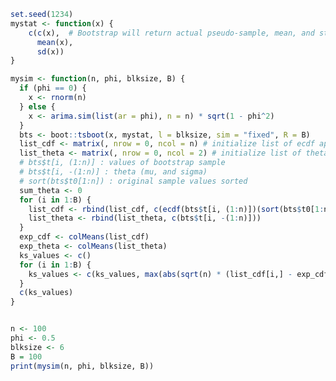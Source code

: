 ```r
set.seed(1234)
mystat <- function(x) {
    c(c(x),  # Bootstrap will return actual pseudo-sample, mean, and standard deviation
      mean(x),
      sd(x))
}
```

```r
mysim <- function(n, phi, blksize, B) {
  if (phi == 0) {
    x <- rnorm(n)
  } else {
    x <- arima.sim(list(ar = phi), n = n) * sqrt(1 - phi^2)
  }
  bts <- boot::tsboot(x, mystat, l = blksize, sim = "fixed", R = B)
  list_cdf <- matrix(, nrow = 0, ncol = n) # initialize list of ecdf applied to original sample values
  list_theta <- matrix(, nrow = 0, ncol = 2) # initialize list of theta
  # bts$t[i, (1:n)] : values of bootstrap sample
  # bts$t[i, -(1:n)] : theta (mu, and sigma)
  # sort(bts$t0[1:n]) : original sample values sorted
  sum_theta <- 0
  for (i in 1:B) {
    list_cdf <- rbind(list_cdf, c(ecdf(bts$t[i, (1:n)])(sort(bts$t0[1:n]))))
    list_theta <- rbind(list_theta, c(bts$t[i, -(1:n)]))
  }
  exp_cdf <- colMeans(list_cdf)
  exp_theta <- colMeans(list_theta)
  ks_values <- c()
  for (i in 1:B) {
    ks_values <- c(ks_values, max(abs(sqrt(n) * (list_cdf[i,] - exp_cdf - pnorm(sort(bts$t0[1:n]), list_theta[i, 1], list_theta[i, 2]) + pnorm(sort(bts$t0[1:n]), exp_theta[1], exp_theta[2])))))
  }
  c(ks_values)
}



```

```r
n <- 100
phi <- 0.5
blksize <- 6
B = 100
print(mysim(n, phi, blksize, B))
```


